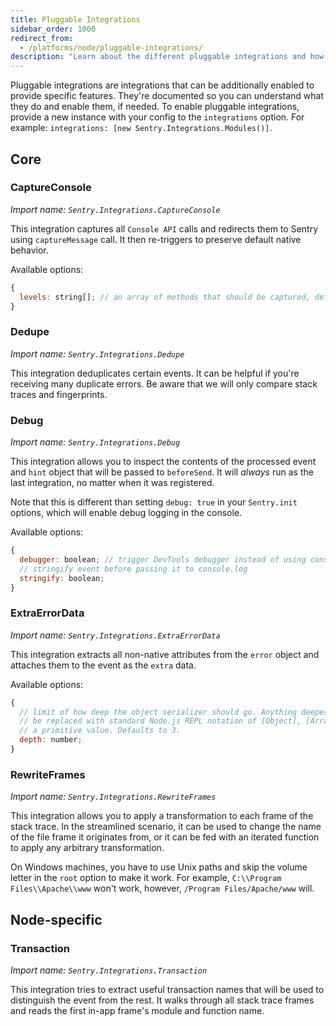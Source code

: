 ```yaml
---
title: Pluggable Integrations
sidebar_order: 1000
redirect_from:
  - /platforms/node/pluggable-integrations/
description: "Learn about the different pluggable integrations and how to enable them."
---
```


Pluggable integrations are integrations that can be additionally enabled to provide specific features. They're documented so you can understand what they do and enable them, if needed. To enable pluggable integrations, provide a new instance with your config to the `integrations` option. For example: `integrations: [new Sentry.Integrations.Modules()]`.

## Core

### CaptureConsole

_Import name: `Sentry.Integrations.CaptureConsole`_

This integration captures all `Console API` calls and redirects them to Sentry using `captureMessage` call.
It then re-triggers to preserve default native behavior.

Available options:

```javascript
{
  levels: string[]; // an array of methods that should be captured, defaults to ['log', 'info', 'warn', 'error', 'debug', 'assert']
}
```

### Dedupe

_Import name: `Sentry.Integrations.Dedupe`_

This integration deduplicates certain events. It can be helpful if you're receiving many duplicate errors. Be aware that we will only compare stack traces and fingerprints.

### Debug

_Import name: `Sentry.Integrations.Debug`_

This integration allows you to inspect the contents of the processed event and `hint` object that will be passed to `beforeSend`. It will _always_ run as the last integration, no matter when it was registered.

Note that this is different than setting `debug: true` in your `Sentry.init` options, which will enable debug logging in the console.

Available options:

```javascript
{
  debugger: boolean; // trigger DevTools debugger instead of using console.log
  // stringify event before passing it to console.log
  stringify: boolean;
}
```

### ExtraErrorData

_Import name: `Sentry.Integrations.ExtraErrorData`_

This integration extracts all non-native attributes from the `error` object and attaches them to the event as the `extra` data.

Available options:

```javascript
{
  // limit of how deep the object serializer should go. Anything deeper than limit will
  // be replaced with standard Node.js REPL notation of [Object], [Array], [Function] or
  // a primitive value. Defaults to 3.
  depth: number;
}
```

### RewriteFrames

_Import name: `Sentry.Integrations.RewriteFrames`_

This integration allows you to apply a transformation to each frame of the stack trace. In the streamlined scenario, it can be used to change the name of the file frame it originates from, or it can be fed with an iterated function to apply any arbitrary transformation.

On Windows machines, you have to use Unix paths and skip the volume letter in the `root` option to make it work.
For example, `C:\\Program Files\\Apache\\www` won't work, however, `/Program Files/Apache/www` will.

<PlatformContent includePath="configuration/rewrite-frames" />

## Node-specific

### Transaction

_Import name: `Sentry.Integrations.Transaction`_

This integration tries to extract useful transaction names that will be used to distinguish the event from the rest. It walks through all stack trace frames and reads the first in-app frame's module and function name.
